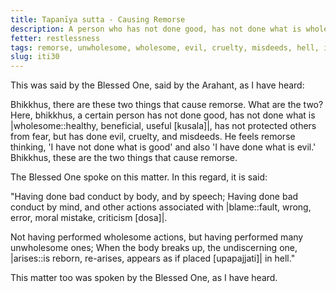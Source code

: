 ```yaml
---
title: Tapanīya sutta - Causing Remorse
description: A person who has not done good, has not done what is wholesome, has not protected others from fear, but has done evil, cruelty, and misdeeds, feels remorse.
fetter: restlessness
tags: remorse, unwholesome, wholesome, evil, cruelty, misdeeds, hell, iti, iti28-49
slug: iti30
---
```


This was said by the Blessed One, said by the Arahant, as I have heard:

Bhikkhus, there are these two things that cause remorse. What are the two? Here, bhikkhus, a certain person has not done good, has not done what is |wholesome::healthy, beneficial, useful [kusala]|, has not protected others from fear, but has done evil, cruelty, and misdeeds. He feels remorse thinking, 'I have not done what is good' and also 'I have done what is evil.' Bhikkhus, these are the two things that cause remorse.

The Blessed One spoke on this matter. In this regard, it is said:

"Having done bad conduct by body,
and by speech;
Having done bad conduct by mind,
and other actions associated with |blame::fault, wrong, error, moral mistake, criticism [dosa]|.

Not having performed wholesome actions,
but having performed many unwholesome ones;
When the body breaks up, the undiscerning one,
|arises::is reborn, re-arises, appears as if placed [upapajjati]| in hell."

This matter too was spoken by the Blessed One, as I have heard.